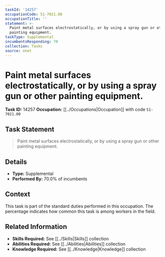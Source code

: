 ```yaml
---
taskId: '14257'
occupationCode: 51-7021.00
occupationTitle: ''
statement: >-
  Paint metal surfaces electrostatically, or by using a spray gun or other
  painting equipment.
taskType: Supplemental
incumbentsResponding: 70
collection: Tasks
source: onet
---
```

# Paint metal surfaces electrostatically, or by using a spray gun or other painting equipment.

**Task ID:** 14257
**Occupation:** [[../Occupations|Occupation]] with code `51-7021.00`

## Task Statement

> Paint metal surfaces electrostatically, or by using a spray gun or other painting equipment.

## Details

- **Type:** Supplemental
- **Performed By:** 70.0% of incumbents

## Context

This task is part of the standard duties performed in this occupation. The percentage indicates how common this task is among workers in the field.

## Related Information

- **Skills Required:** See [[../Skills|Skills]] collection
- **Abilities Required:** See [[../Abilities|Abilities]] collection
- **Knowledge Required:** See [[../Knowledge|Knowledge]] collection
